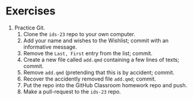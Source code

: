 # Exercises

1. Practice Git.
    1. Clone the `ids-23` repo to your own computer.
    1. Add your name and wishes to the Wishlist; commit with an informative message.
	1. Remove the `Last, First` entry from the list; commit.
	1. Create a new file called `add.qmd` containing a few lines of texts; commit.
	1. Remove `add.qmd` (pretending that this is by accident; commit.
    1. Recover the accidently removed file `add.qmd`; commit.
	1. Put the repo into the GitHub Classroom homework repo and push.
	1. Make a pull-request to the `ids-23` repo.
	
